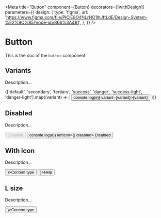 <!--- Button.stories.mdx --->


<Meta
  title="Button"
  component={Button}
  decorators={[withDesign]}
  parameters={{
    design: {
      type: 'figma',
      url: 'https://www.figma.com/file/PICiE8O4NLrHO1lhJftLdE/Design-System-%E2%9C%85?node-id=866%3A481',
    },
  }}
/>

# Button

This is the doc of the `button` component

## Variants

Description...

<Canvas>
  <Story name="variants">
    {['default', 'secondary', 'tertiary', 'success', 'danger', 'success-light', 'danger-light'].map((variant) => (
      <Box key={variant} paddingBottom={2}>
        <Button onClick={e => console.log(e)} variant={variant}>{variant}</Button>
      </Box>
    ))}
  </Story>
</Canvas>

## Disabled

Description...

<Canvas>
  <Story name="disabled">
    <Box paddingBottom={2}>
      <Button disabled>Disabled</Button>
    </Box>
    <Button onClick={e => console.log(e)} leftIcon={<ContentIcon />} disabled>
      Disabled
    </Button>
  </Story>
</Canvas>

## With icon

Description...

<Canvas>
  <Story name="with-icon">
    <Box paddingBottom={2}>
      <Button leftIcon={<ContentIcon />}>Content type</Button>
    </Box>
    <Button rightIcon={<HelpIcon />}>Help</Button>
  </Story>
</Canvas>

## L size

Description...

<Canvas>
  <Story name="lsize">
      <Button size='L' leftIcon={<ContentIcon />}>Content type</Button>
  </Story>
</Canvas>
